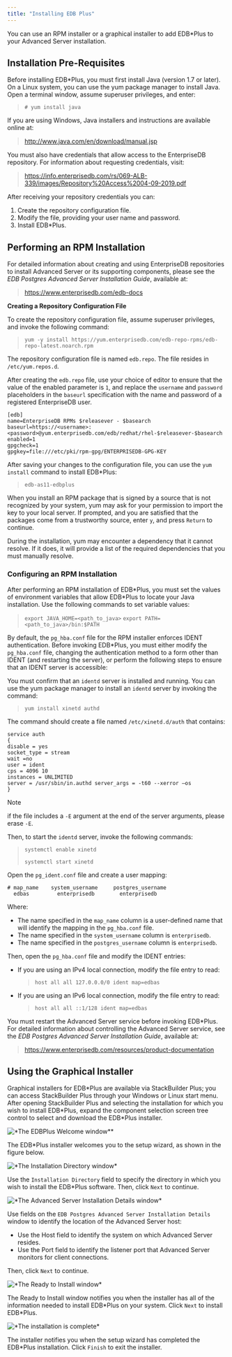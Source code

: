 ```yaml
---
title: "Installing EDB Plus"
---
```


<div id="installing_edb_plus" class="registered_link"></div>

You can use an RPM installer or a graphical installer to add EDB\*Plus to your Advanced Server installation.

## Installation Pre-Requisites

Before installing EDB\*Plus, you must first install Java (version 1.7 or later). On a Linux system, you can use the yum package manager to install Java. Open a terminal window, assume superuser privileges, and enter:

> `# yum install java`

If you are using Windows, Java installers and instructions are available online at:

> <http://www.java.com/en/download/manual.jsp>

You must also have credentials that allow access to the EnterpriseDB repository. For information about requesting credentials, visit:

> <https://info.enterprisedb.com/rs/069-ALB-339/images/Repository%20Access%2004-09-2019.pdf>

After receiving your repository credentials you can:

1.  Create the repository configuration file.
2.  Modify the file, providing your user name and password.
3.  Install EDB\*Plus.

## Performing an RPM Installation

For detailed information about creating and using EnterpriseDB repositories to install Advanced Server or its supporting components, please see the *EDB Postgres Advanced Server Installation Guide*, available at:

> <https://www.enterprisedb.com/edb-docs>

**Creating a Repository Configuration File**

To create the repository configuration file, assume superuser privileges, and invoke the following command:

> `yum -y install https://yum.enterprisedb.com/edb-repo-rpms/edb-repo-latest.noarch.rpm`

The repository configuration file is named `edb.repo`. The file resides in `/etc/yum.repos.d`.

After creating the `edb.repo` file, use your choice of editor to ensure that the value of the enabled parameter is `1`, and replace the `username` and `password` placeholders in the `baseurl` specification with the name and password of a registered EnterpriseDB user.

```
[edb]
name=EnterpriseDB RPMs $releasever - $basearch
baseurl=https://<username>:<password>@yum.enterprisedb.com/edb/redhat/rhel-$releasever-$basearch
enabled=1
gpgcheck=1
gpgkey=file:///etc/pki/rpm-gpg/ENTERPRISEDB-GPG-KEY
```

After saving your changes to the configuration file, you can use the `yum install` command to install EDB\*Plus:

> `edb-as11-edbplus`

When you install an RPM package that is signed by a source that is not recognized by your system, yum may ask for your permission to import the key to your local server. If prompted, and you are satisfied that the packages come from a trustworthy source, enter `y`, and press `Return` to continue.

During the installation, yum may encounter a dependency that it cannot resolve. If it does, it will provide a list of the required dependencies that you must manually resolve.

### Configuring an RPM Installation

After performing an RPM installation of EDB\*Plus, you must set the values of environment variables that allow EDB\*Plus to locate your Java installation. Use the following commands to set variable values:

> `export JAVA_HOME=<path_to_java>`
> `export PATH=<path_to_java>/bin:$PATH`

By default, the `pg_hba.conf` file for the RPM installer enforces IDENT authentication. Before invoking EDB\*Plus, you must either modify the `pg_hba.conf` file, changing the authentication method to a form other than IDENT (and restarting the server), or perform the following steps to ensure that an IDENT server is accessible:

You must confirm that an `identd` server is installed and running. You can use the yum package manager to install an `identd` server by invoking the command:

> `yum install xinetd authd`

The command should create a file named `/etc/xinetd.d/auth` that contains:

```
service auth
{
disable = yes
socket_type = stream
wait =no
user = ident
cps = 4096 10
instances = UNLIMITED
server = /usr/sbin/in.authd server_args = -t60 --xerror –os
}
```

<div class="note">

<div class="title">

Note

</div>

if the file includes a `-E` argument at the end of the server arguments, please erase `-E`.

</div>

Then, to start the `identd` server, invoke the following commands:

> `systemctl enable xinetd`
>
> `systemctl start xinetd`

Open the `pg_ident.conf` file and create a user mapping:

```
# map_name    system_username     postgres_username
  edbas         enterprisedb        enterprisedb
```

Where:

-   The name specified in the `map_name` column is a user-defined name that will identify the mapping in the `pg_hba.conf` file.
-   The name specified in the `system_username` column is `enterprisedb`.
-   The name specified in the `postgres_username` column is `enterprisedb`.

Then, open the `pg_hba.conf` file and modify the IDENT entries:

-   If you are using an IPv4 local connection, modify the file entry to read:

    > `host all all 127.0.0.0/0 ident map=edbas`

-   If you are using an IPv6 local connection, modify the file entry to read:

    > `host all all ::1/128 ident map=edbas`

You must restart the Advanced Server service before invoking EDB\*Plus. For detailed information about controlling the Advanced Server service, see the *EDB Postgres Advanced Server Installation Guide*, available at:

> <https://www.enterprisedb.com/resources/product-documentation>

## Using the Graphical Installer

Graphical installers for EDB\*Plus are available via StackBuilder Plus; you can access StackBuilder Plus through your Windows or Linux start menu. After opening StackBuilder Plus and selecting the installation for which you wish to install EDB\*Plus, expand the component selection screen tree control to select and download the EDB\*Plus installer.

![\*The EDBPlus Welcome window\*\*](images/edb_plus_welcome.png)

The EDB\*Plus installer welcomes you to the setup wizard, as shown in the figure below.

![\*The Installation Directory window\*](images/installation_directory.png)

Use the `Installation Directory` field to specify the directory in which you wish to install the EDB\*Plus software. Then, click `Next` to continue.

![\*The Advanced Server Installation Details window\*](images/advanced_server_installation_details.png)

Use fields on the `EDB Postgres Advanced Server Installation Details` window to identify the location of the Advanced Server host:

-   Use the Host field to identify the system on which Advanced Server resides.
-   Use the Port field to identify the listener port that Advanced Server monitors for client connections.

Then, click `Next` to continue.

![\*The Ready to Install window\*](images/ready_to_install.png)

The Ready to Install window notifies you when the installer has all of the information needed to install EDB\*Plus on your system. Click `Next` to install EDB\*Plus.

![\*The installation is complete\*](images/installation_complete.png)

The installer notifies you when the setup wizard has completed the EDB\*Plus installation. Click `Finish` to exit the installer.
